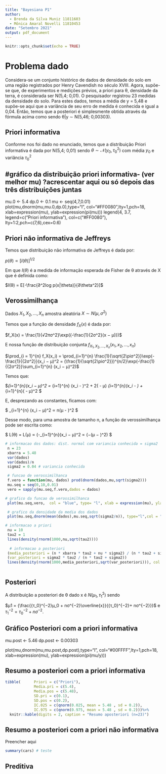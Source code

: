 ```yaml
---
title: "Bayesiana P1"
author:
  - Brenda da Silva Muniz 11811603
  - Mônica Amaral Novelli 11810453
date: "Setembro 2021"
output: pdf_document
---
```


```r
knitr::opts_chunk$set(echo = TRUE)
```

# Problema dado

Considera-se um conjunto histórico de dados de densidade do solo em uma região registrados por Henry Cavendish no século XVIII. Agora, supõe-se que, de experimentos e medições prévios, a priori para θ, densidade da terra, é considerada ser N(5,4; 0,01). O pesquisador registrou 23 medidas da densidade do solo. Para estes dados, temos a média de y = 5,48 e supõe-se aqui que a variância de seu erro de medida é conhecida e igual a 0,04. Então, temos que a posteriori é simplesmente obtida através da fórmula acima como sendo θ|y ∼ N(5,46; 0,00303).

## Priori informativa

Conforme nos foi dado no enunciado, temos que a distribuição Priori informativa é dada por  N(5,4; 0,01) sendo $\theta \sim \mathcal{N}(y_0, \tau_0^2)$ com média $y_0$ e variância $\tau_0^2$

## #gráfico da distribuição priori informativa- (ver melhor mu) ?acrescentar aqui ou só depois das três distribuições juntas
mu.0 <- 5.4
dp.0 <- 0.1
mu <- seq(4,7,0.01)
plot(mu,dnorm(mu,mu.0,dp.0),type="l",
     col="#FF0080",lty=1,pch=18,   
     xlab=expression(mu),
     ylab=expression(pi(mu)))
legend(4, 3.7,
       legend=c("Priori informativa"),
       col=c("#FF0080"),
       lty=1:2,pch=c(7,6),cex=0.6)


## Priori não informativa de Jeffreys

Temos que distribuição não informativa de Jeffreys é dada por:

$p(θ) ∝ [I(θ)]^{1/2}$

Em que $I(\theta)$ é a medida de informação esperada de Fisher de θ através de X que é definida como:

$I(θ) = E[-\frac{∂^2log p(x|\theta)}{∂\theta^2}]$


## Verossimilhança

Dados $X_1, X_2, . . . , X_n$ amostra aleatória $X ∼ N(μ, σ^2)$

Temos que a função de densidade $f_X(x)$ é dada por:

$f_X(x) = \frac{1}{√2πσ^2}\exp({-\frac{1}{2σ^2}(x − μ)})$

E nossa função de distribuição conjunta $f_{X_1,X_2,...,X_n}(x_1, x_2, . . . , x_n)$


$\prod_{i = 1}^{n} f_X(x_i) =  \prod_{i=1}^{n} \frac{1}{\sqrt{2\piσ^2}}\exp(-\frac{1}{{2σ^2}}(x_i − μ)^2 = (\frac{1}{\sqrt{2\piσ^2}})^{n/2}\exp(-\frac{1}{{2σ^2}}\sum_{i=1}^{n} (x_i − μ)^2)$

Temos que:

$\sum_{i=1}^{n}(x_i − μ)^2 =  \sum_{i=1}^{n} (x_i -\overline{x} )^2 + 2(\overline{x} - μ) \sum_{i=1}^{n}(x_i -\overline{x} ) + \sum_{i=1}^{n}(\overline{x} - μ)^2  $

E, desprezando as constantes, ficamos com: 

$ \sum_{i=1}^{n} (x_i − μ)^2   ∝ n(μ - \overline{x})^2 $

Desse modo, para uma amostra de tamanho n, a função de verossimilhança pode ser escrita como:

$ L(θ) = L(μ) ∝ \exp(-\frac{1}{2σ^2}\sum_{i=1}^{n}(x_i − μ)^2 ∝ \exp(−\frac{n}{2σ^2}(μ − \overline{x})^2) $


```r
# informacao dos dados: dist. normal com variancia conhecida = sigma2
 n = 23
 xbarra = 5.48
 var(dados)
 var(dados)/n
 sigma2 = 0.04 # variancia conhecida
```
 
```r
 # funcao de verossimilhanca
 f.vero = function(mu, dados) prod(dnorm(dados,mu,sqrt(sigma2)))
 mu.seq = seq(0,10,0.01)
 vero = sapply(mu.seq,f.vero,dados = dados)

```

```r
# grafico da funcao de verossimilhanca       
 plot(mu.seq,vero,  col = "blue", type= "l", xlab = expression(mu), ylab = "density")
```
```r
 # grafico da densidade da media dos dados
 plot(mu.seq,dnorm(mean(dados),mu.seq,sqrt(sigma2/n)), type="l",col = "green")

# informacao a priori
 nu = 10
 tau2 = 1
 lines(density(rnorm(1000,nu,sqrt(tau2))))
 
  # informacao a posteriori
 (media_posteriori = (n * xbarra * tau2 + nu * sigma2) / (n * tau2 + sigma2))
 (var_posteriori = sigma2 * tau2 / (n * tau2 + sigma2))
 lines(density(rnorm(1000,media_posteriori,sqrt(var_posteriori))), col = "red")
```
 
```r

```


## Posteriori

A distribuição a posteriori de θ dado x é $N(µ_1, {τ_1}^2)$ sendo

$µ1 = {\frac{{τ_0}^{−2}µ_0 + nσ^{−2}\overline{x}}{{τ_0}^{−2}+ nσ^{−2}}}$ e ${τ_1}^{−2} = {τ_0}^{-2} + nσ^{−2}.$



## Gráfico Posteriori com a priori informativa
mu.post <- 5.46
dp.post <- 0.00303

plot(mu,dnorm(mu,mu.post,dp.post),type="l",
     col="#00FFFF",lty=1,pch=18,   
     xlab=expression(mu),
     ylab=expression(pi(mu/y)))

## Resumo a posteriori com a priori informativa

```r
tibble(      Priori = c("Priori"),
             Media.pri = c(5.4),
             Media.pos = c(5.48),
             SD.pri = c(0.1),
             SD.pos = c(0.2),
             IC.025 = c(qnorm(0.025, mean = 5.48 , sd = 0.2)),
             IC.975 = c(qnorm(0.975, mean = 5.48 , sd = 0.2)))%>%
  knitr::kable(digits = 2, caption = "Resumo aposteriori (n=23)")
```

## Resumo a posteriori com a priori não informativa

Preencher aqui


```r
summary(cars) # teste
```
## Preditiva
